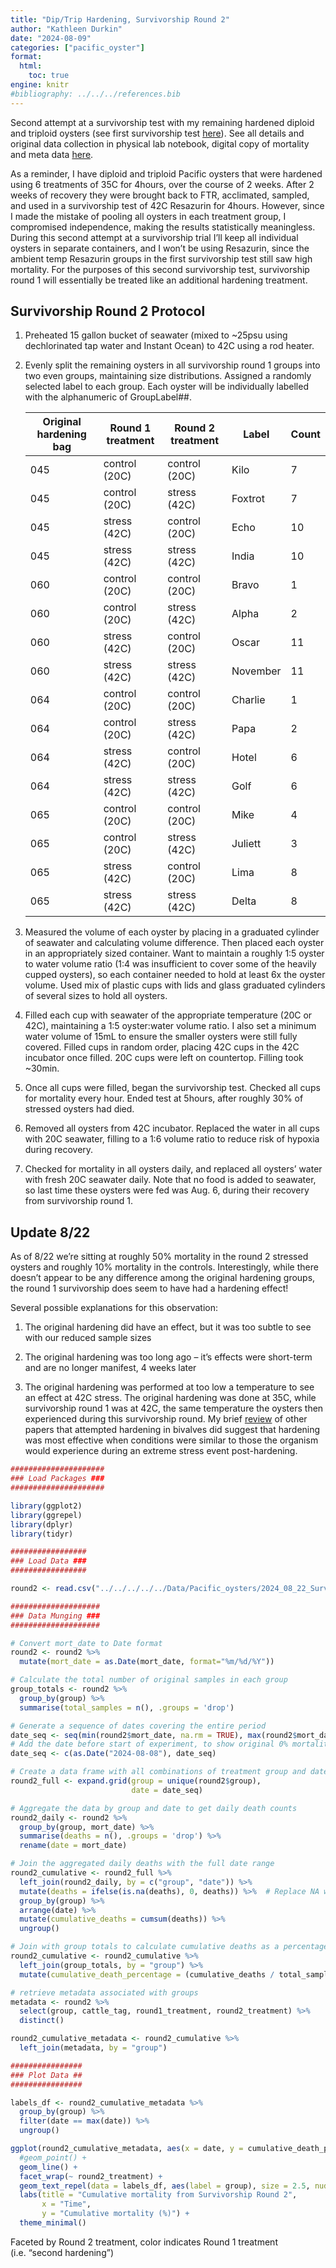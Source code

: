 ```yaml
---
title: "Dip/Trip Hardening, Survivorship Round 2"
author: "Kathleen Durkin"
date: "2024-08-09"
categories: ["pacific_oyster"]
format:
  html:
    toc: true
engine: knitr
#bibliography: ../../../references.bib
---
```


Second attempt at a survivorship test with my remaining hardened diploid and triploid oysters (see first survivorship test [here](./2024_08_02_diptrip_survivorship_round2.qmd)). See all details and original data collection in physical lab notebook, digital copy of mortality and meta data [here](https://docs.google.com/spreadsheets/d/1e0EcJ3Jrjq-a_IehlJsX7WaRoSG3tCUWKyWhY5yJfMs/edit?gid=0#gid=0).

As a reminder, I have diploid and triploid Pacific oysters that were hardened using 6 treatments of 35C for 4hours, over the course of 2 weeks. After 2 weeks of recovery they were brought back to FTR, acclimated, sampled, and used in a survivorship test of 42C Resazurin for 4hours. However, since I made the mistake of pooling all oysters in each treatment group, I compromised independence, making the results statistically meaningless. During this second attempt at a survivorship trial I'll keep all individual oysters in separate containers, and I won't be using Resazurin, since the ambient temp Resazurin groups in the first survivorship test still saw high mortality. For the purposes of this second survivorship test, survivorship round 1 will essentially be treated like an additional hardening treatment.

## Survivorship Round 2 Protocol

1.  Preheated 15 gallon bucket of seawater (mixed to \~25psu using dechlorinated tap water and Instant Ocean) to 42C using a rod heater.

2.  Evenly split the remaining oysters in all survivorship round 1 groups into two even groups, maintaining size distributions. Assigned a randomly selected label to each group. Each oyster will be individually labelled with the alphanumeric of GroupLabel##.

    | Original hardening bag | Round 1 treatment | Round 2 treatment | Label    | Count |
    |------------------------|-------------------|-------------------|----------|-------|
    | 045                    | control (20C)     | control (20C)     | Kilo     | 7     |
    | 045                    | control (20C)     | stress (42C)      | Foxtrot  | 7     |
    | 045                    | stress (42C)      | control (20C)     | Echo     | 10    |
    | 045                    | stress (42C)      | stress (42C)      | India    | 10    |
    | 060                    | control (20C)     | control (20C)     | Bravo    | 1     |
    | 060                    | control (20C)     | stress (42C)      | Alpha    | 2     |
    | 060                    | stress (42C)      | control (20C)     | Oscar    | 11    |
    | 060                    | stress (42C)      | stress (42C)      | November | 11    |
    | 064                    | control (20C)     | control (20C)     | Charlie  | 1     |
    | 064                    | control (20C)     | stress (42C)      | Papa     | 2     |
    | 064                    | stress (42C)      | control (20C)     | Hotel    | 6     |
    | 064                    | stress (42C)      | stress (42C)      | Golf     | 6     |
    | 065                    | control (20C)     | control (20C)     | Mike     | 4     |
    | 065                    | control (20C)     | stress (42C)      | Juliett  | 3     |
    | 065                    | stress (42C)      | control (20C)     | Lima     | 8     |
    | 065                    | stress (42C)      | stress (42C)      | Delta    | 8     |

3.  Measured the volume of each oyster by placing in a graduated cylinder of seawater and calculating volume difference. Then placed each oyster in an appropriately sized container. Want to maintain a roughly 1:5 oyster to water volume ratio (1:4 was insufficient to cover some of the heavily cupped oysters), so each container needed to hold at least 6x the oyster volume. Used mix of plastic cups with lids and glass graduated cylinders of several sizes to hold all oysters.

4.  Filled each cup with seawater of the appropriate temperature (20C or 42C), maintaining a 1:5 oyster:water volume ratio. I also set a minimum water volume of 15mL to ensure the smaller oysters were still fully covered. Filled cups in random order, placing 42C cups in the 42C incubator once filled. 20C cups were left on countertop. Filling took \~30min.

5.  Once all cups were filled, began the survivorship test. Checked all cups for mortality every hour. Ended test at 5hours, after roughly 30% of stressed oysters had died.

6.  Removed all oysters from 42C incubator. Replaced the water in all cups with 20C seawater, filling to a 1:6 volume ratio to reduce risk of hypoxia during recovery.

7.  Checked for mortality in all oysters daily, and replaced all oysters' water with fresh 20C seawater daily. Note that no food is added to seawater, so last time these oysters were fed was Aug. 6, during their recovery from survivorship round 1.

## Update 8/22

As of 8/22 we're sitting at roughly 50% mortality in the round 2 stressed oysters and roughly 10% mortality in the controls. Interestingly, while there doesn't appear to be any difference among the original hardening groups, the round 1 survivorship does seem to have had a hardening effect!

Several possible explanations for this observation:

1.  The original hardening did have an effect, but it was too subtle to see with our reduced sample sizes

2.  The original hardening was too long ago -- it's effects were short-term and are no longer manifest, 4 weeks later

3.  The original hardening was performed at too low a temperature to see an effect at 42C stress. The original hardening was done at 35C, while survivorship round 1 was at 42C, the same temperature the oysters then experienced during this survivorship round. My brief [review](./2024_06_20_experimental_design_questions) of other papers that attempted hardening in bivalves did suggest that hardening was most effective when conditions were similar to those the organism would experience during an extreme stress event post-hardening.

```r
#####################
### Load Packages ###
#####################

library(ggplot2)
library(ggrepel)
library(dplyr)
library(tidyr)

#################
### Load Data ###
#################

round2 <- read.csv("../../../../../Data/Pacific_oysters/2024_08_22_Survivorship_Round2.csv")

####################
### Data Munging ###
####################

# Convert mort_date to Date format
round2 <- round2 %>%
  mutate(mort_date = as.Date(mort_date, format="%m/%d/%Y"))

# Calculate the total number of original samples in each group
group_totals <- round2 %>%
  group_by(group) %>%
  summarise(total_samples = n(), .groups = 'drop')

# Generate a sequence of dates covering the entire period
date_seq <- seq(min(round2$mort_date, na.rm = TRUE), max(round2$mort_date, na.rm = TRUE), by = "day")
# Add the date before start of experiment, to show original 0% mortality
date_seq <- c(as.Date("2024-08-08"), date_seq)

# Create a data frame with all combinations of treatment group and date
round2_full <- expand.grid(group = unique(round2$group), 
                           date = date_seq)

# Aggregate the data by group and date to get daily death counts
round2_daily <- round2 %>%
  group_by(group, mort_date) %>%
  summarise(deaths = n(), .groups = 'drop') %>%
  rename(date = mort_date)

# Join the aggregated daily deaths with the full date range
round2_cumulative <- round2_full %>%
  left_join(round2_daily, by = c("group", "date")) %>%
  mutate(deaths = ifelse(is.na(deaths), 0, deaths)) %>%  # Replace NA with 0 for days with no deaths
  group_by(group) %>%
  arrange(date) %>%
  mutate(cumulative_deaths = cumsum(deaths)) %>%
  ungroup()

# Join with group totals to calculate cumulative deaths as a percentage
round2_cumulative <- round2_cumulative %>%
  left_join(group_totals, by = "group") %>%
  mutate(cumulative_death_percentage = (cumulative_deaths / total_samples) * 100)

# retrieve metadata associated with groups
metadata <- round2 %>%
  select(group, cattle_tag, round1_treatment, round2_treatment) %>%
  distinct()

round2_cumulative_metadata <- round2_cumulative %>%
  left_join(metadata, by = "group")

################
### Plot Data ##
################

labels_df <- round2_cumulative_metadata %>%
  group_by(group) %>%
  filter(date == max(date)) %>%
  ungroup()

ggplot(round2_cumulative_metadata, aes(x = date, y = cumulative_death_percentage, group = group, color = round1_treatment)) +
  #geom_point() +
  geom_line() +
  facet_wrap(~ round2_treatment) +
  geom_text_repel(data = labels_df, aes(label = group), size = 2.5, nudge_x = 0.3, check_overlap = TRUE) +
  labs(title = "Cumulative mortality from Survivorship Round 2",
       x = "Time",
       y = "Cumulative mortality (%)") +
  theme_minimal()
```

Faceted by Round 2 treatment, color indicates Round 1 treatment (i.e. "second hardening")
